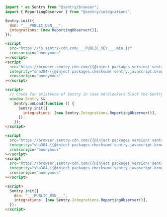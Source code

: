 ```javascript {tabTitle: ESM}
import * as Sentry from "@sentry/browser";
import { ReportingObserver } from "@sentry/integrations";

Sentry.init({
  dsn: "___PUBLIC_DSN___",
  integrations: [new ReportingObserver()],
});
```

```html {tabTitle: Loader}
<script
  src="https://js.sentry-cdn.com/___PUBLIC_KEY___.min.js"
  crossorigin="anonymous"
></script>
<script
  src="https://browser.sentry-cdn.com/{{@inject packages.version('sentry.javascript.browser') }}/reportingobserver.min.js"
  integrity="sha384-{{@inject packages.checksum('sentry.javascript.browser', 'reportingobserver.min.js', 'sha384-base64') }}"
  crossorigin="anonymous"
></script>

<script>
  // Check for existence of Sentry in case Ad-blockers block the Sentry Loader Script
  window.Sentry &&
    Sentry.onLoad(function () {
      Sentry.init({
        integrations: [new Sentry.Integrations.ReportingObserver()],
      });
    });
</script>
```

```html {tabTitle: CDN}
<script
  src="https://browser.sentry-cdn.com/{{@inject packages.version('sentry.javascript.browser') }}/bundle.tracing.min.js"
  integrity="sha384-{{@inject packages.checksum('sentry.javascript.browser', 'bundle.tracing.min.js', 'sha384-base64') }}"
  crossorigin="anonymous"
></script>
<script
  src="https://browser.sentry-cdn.com/{{@inject packages.version('sentry.javascript.browser') }}/reportingobserver.min.js"
  integrity="sha384-{{@inject packages.checksum('sentry.javascript.browser', 'reportingobserver.min.js', 'sha384-base64') }}"
  crossorigin="anonymous"
></script>

<script>
  Sentry.init({
    dsn: "___PUBLIC_DSN___",
    integrations: [new Sentry.Integrations.ReportingObserver()],
  });
</script>
```

